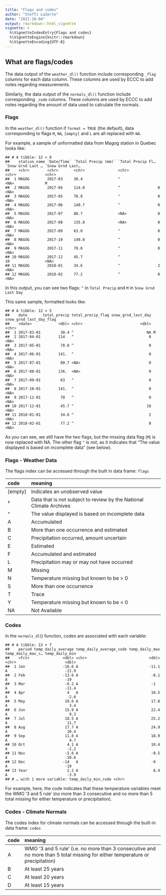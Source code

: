```yaml
---
title: "Flags and codes"
author: "Steffi LaZerte"
date: "2021-10-04"
output: rmarkdown::html_vignette
vignette: >
  %\VignetteIndexEntry{Flags and codes}
  %\VignetteEngine{knitr::rmarkdown}
  %\VignetteEncoding{UTF-8}
---
```





## What are flags/codes

The data output of the `weather_dl()` function include corresponding `_flag` columns for each data column. These columns are used by ECCC to add notes regarding measurements. 

Similarly, the data output of the `normals_dl()` function include corresponding `_code` columns. These columns are used by ECCC to add notes regarding the amount of data used to calculate the normals.


### Flags
In the `weather_dl()` function if `format = TRUE` (the default), data corresponding to flags `M`, `NA`, `[empty]` and `L` are all replaced with `NA`.

For example, a sample of unformatted data from Magog station in Quebec looks like:


```
## # A tibble: 12 × 6
##    station_name `Date/Time` `Total Precip (mm)` `Total Precip Fl… `Snow Grnd Last … `Snow Grnd Last…
##    <chr>        <chr>       <chr>               <chr>             <chr>             <chr>           
##  1 MAGOG        2017-03     30.4                ^                 <NA>              M               
##  2 MAGOG        2017-04     114.0               ^                 0                 <NA>            
##  3 MAGOG        2017-05     78.8                ^                 0                 <NA>            
##  4 MAGOG        2017-06     140.7               ^                 0                 <NA>            
##  5 MAGOG        2017-07     80.7                <NA>              0                 <NA>            
##  6 MAGOG        2017-08     135.8               <NA>              0                 <NA>            
##  7 MAGOG        2017-09     63.0                ^                 0                 <NA>            
##  8 MAGOG        2017-10     140.8               ^                 0                 <NA>            
##  9 MAGOG        2017-11     70.0                ^                 0                 <NA>            
## 10 MAGOG        2017-12     45.7                ^                 10                <NA>            
## 11 MAGOG        2018-01     34.6                ^                 2                 <NA>            
## 12 MAGOG        2018-02     77.2                ^                 0                 <NA>
```

In this output, you can see two flags: `^` in `Total Precip` and `M` in `Snow Grnd Last Day`

This same sample, formatted looks like:


```
## # A tibble: 12 × 5
##    date       total_precip total_precip_flag snow_grnd_last_day snow_grnd_last_day_flag
##    <date>            <dbl> <chr>                          <dbl> <chr>                  
##  1 2017-03-01         30.4 ^                                 NA M                      
##  2 2017-04-01        114   ^                                  0 <NA>                   
##  3 2017-05-01         78.8 ^                                  0 <NA>                   
##  4 2017-06-01        141.  ^                                  0 <NA>                   
##  5 2017-07-01         80.7 <NA>                               0 <NA>                   
##  6 2017-08-01        136.  <NA>                               0 <NA>                   
##  7 2017-09-01         63   ^                                  0 <NA>                   
##  8 2017-10-01        141.  ^                                  0 <NA>                   
##  9 2017-11-01         70   ^                                  0 <NA>                   
## 10 2017-12-01         45.7 ^                                 10 <NA>                   
## 11 2018-01-01         34.6 ^                                  2 <NA>                   
## 12 2018-02-01         77.2 ^                                  0 <NA>
```

As you can see, we still have the two flags, but the missing data flag (`M`) is now replaced with NA. The other flag `^` is not, as it indicates that "The value displayed is based on incomplete data" (see below).

### Flags - Weather Data

The flags index can be accessed through the built in data frame: `flags`


|code    |meaning                                                             |
|:-------|:-------------------------------------------------------------------|
|[empty] |Indicates an unobserved value                                       |
|†       |Data that is not subject to review by the National Climate Archives |
|^       |The value displayed is based on incomplete data                     |
|A       |Accumulated                                                         |
|B       |More than one occurrence and estimated                              |
|C       |Precipitation occurred, amount uncertain                            |
|E       |Estimated                                                           |
|F       |Accumulated and estimated                                           |
|L       |Precipitation may or may not have occurred                          |
|M       |Missing                                                             |
|N       |Temperature missing but known to be > 0                             |
|S       |More than one occurrence                                            |
|T       |Trace                                                               |
|Y       |Temperature missing but known to be < 0                             |
|NA      |Not Available                                                       |

### Codes
In the `normals_dl`() function, codes are associated with each variable:


```
## # A tibble: 13 × 7
##    period temp_daily_average temp_daily_average_code temp_daily_max temp_daily_max_c… temp_daily_min
##    <fct>               <dbl> <chr>                            <dbl> <chr>                      <dbl>
##  1 Jan                 -16.6 A                                -11.1 A                          -21.9
##  2 Feb                 -13.6 A                                 -8.1 A                          -19  
##  3 Mar                  -6.2 A                                 -1   A                          -11.4
##  4 Apr                   4   A                                 10.5 A                           -2.6
##  5 May                  10.6 A                                 17.8 A                            3.4
##  6 Jun                  15.9 A                                 22.4 A                            9.3
##  7 Jul                  18.5 A                                 25.2 A                           11.7
##  8 Aug                  17.7 A                                 24.9 A                           10.4
##  9 Sep                  11.8 A                                 18.9 A                            4.7
## 10 Oct                   4.1 A                                 10.4 A                           -2.2
## 11 Nov                  -5.6 A                                 -0.5 A                          -10.6
## 12 Dec                 -14   A                                 -9   A                          -19  
## 13 Year                  2.2 A                                  8.4 A                           -3.9
## # … with 1 more variable: temp_daily_min_code <chr>
```

For example, here, the code indicates that these temperature variables meet the WMO '3 and 5 rule' (no more than 3 consecutive and no more than 5 total missing for either temperature or precipitation).                                                                   


### Codes - Climate Normals

The codes index for climate normals can be accessed through the built-in data frame: `codes`


|code |meaning                                                                                                                       |
|:----|:-----------------------------------------------------------------------------------------------------------------------------|
|A    |WMO '3 and 5 rule' (i.e. no more than 3 consecutive and no more than 5 total missing for either temperature or precipitation) |
|B    |At least 25 years                                                                                                             |
|C    |At least 20 years                                                                                                             |
|D    |At least 15 years                                                                                                             |




